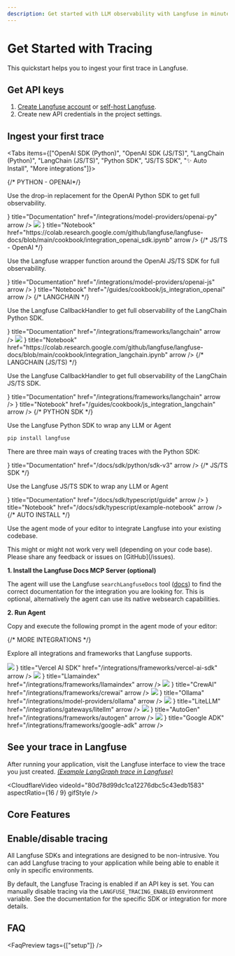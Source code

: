 ```yaml
---
description: Get started with LLM observability with Langfuse in minutes before diving into all platform features.
---
```


# Get Started with Tracing

This quickstart helps you to ingest your first trace in Langfuse.

<Steps>

## Get API keys

1.  [Create Langfuse account](https://cloud.langfuse.com/auth/sign-up) or [self-host Langfuse](/self-hosting).
2.  Create new API credentials in the project settings.

## Ingest your first trace



<Tabs items={["OpenAI SDK (Python)", "OpenAI SDK (JS/TS)", "LangChain (Python)", "LangChain (JS/TS)", "Python SDK", "JS/TS SDK", "✨ Auto Install", "More integrations"]}>

<Tab>
{/* PYTHON - OPENAI*/}

Use the drop-in replacement for the OpenAI Python SDK to get full observability.

<GetStartedOpenaiSdk/>

<Cards num={2}>
  <Card
    icon={<BookOpen />}
    title="Documentation"
    href="/integrations/model-providers/openai-py"
    arrow
  />
  <Card
    icon={
      <div className="w-6 h-6 dark:bg-white rounded-sm p-0.5 flex items-center justify-center">
        <img src="/images/integrations/colab_icon.png" className="w-full h-full object-contain" />
      </div>
    }
    title="Notebook"
    href="https://colab.research.google.com/github/langfuse/langfuse-docs/blob/main/cookbook/integration_openai_sdk.ipynb"
    arrow
  />
</Cards>

</Tab>

<Tab>
{/* JS/TS - OpenAI */}

Use the Langfuse wrapper function around the OpenAI JS/TS SDK for full observability.

<GetStartedJsOpenaiSdk/>

<Cards num={2}>
  <Card
    icon={<BookOpen />}
    title="Documentation"
    href="/integrations/model-providers/openai-js"
    arrow
  />
  <Card
    icon={<Code />}
    title="Notebook"
    href="/guides/cookbook/js_integration_openai"
    arrow
  />
</Cards>

</Tab>


<Tab>
{/* LANGCHAIN */}

Use the Langfuse CallbackHandler to get full observability of the LangChain Python SDK.

<GetStartedLangchain/>


<Cards num={2}>
  <Card
    icon={<BookOpen />}
    title="Documentation"
    href="/integrations/frameworks/langchain"
    arrow
  />
  <Card
    icon={
      <div className="w-6 h-6 dark:bg-white rounded-sm p-0.5 flex items-center justify-center">
        <img src="/images/integrations/colab_icon.png" className="w-full h-full object-contain" />
      </div>
    }
    title="Notebook"
    href="https://colab.research.google.com/github/langfuse/langfuse-docs/blob/main/cookbook/integration_langchain.ipynb"
    arrow
  />
</Cards>

</Tab>

<Tab>
{/* LANGCHAIN (JS/TS) */}

Use the Langfuse CallbackHandler to get full observability of the LangChain JS/TS SDK.

<GetStartedJsLangchain/>

<Cards num={2}>
  <Card
    icon={<BookOpen />}
    title="Documentation"
    href="/integrations/frameworks/langchain"
    arrow
  />
  <Card
    icon={<Code />}
    title="Notebook"
    href="/guides/cookbook/js_integration_langchain"
    arrow
  />
</Cards>

</Tab>

<Tab>
{/* PYTHON SDK */}

Use the Langfuse Python SDK to wrap any LLM or Agent

```bash
pip install langfuse
```

<EnvPython />

There are three main ways of creating traces with the Python SDK:

<GetStartedPythonSdk/>

<Cards num={1}>
  <Card
    icon={<BookOpen />}
    title="Documentation"
    href="/docs/sdk/python/sdk-v3"
    arrow
  />
</Cards>

</Tab>

<Tab>
{/* JS/TS SDK */}

Use the Langfuse JS/TS SDK to wrap any LLM or Agent

<GetStartedJsSdk/>

<Cards num={2}>
  <Card
    icon={<BookOpen />}
    title="Documentation"
    href="/docs/sdk/typescript/guide"
    arrow
  />
  <Card
    icon={<Code />}
    title="Notebook"
    href="/docs/sdk/typescript/example-notebook"
    arrow
  />
</Cards>

</Tab>

<Tab>
{/* AUTO INSTALL */}

Use the agent mode of your editor to integrate Langfuse into your existing codebase.

<Callout type="warning" emoji="🤖">
This might or might not work very well (depending on your code base). Please share any feedback or issues on [GitHub](/issues).
</Callout>

**1. Install the Langfuse Docs MCP Server (optional)**

The agent will use the Langfuse `searchLangfuseDocs` tool ([docs](/docs/docs-mcp)) to find the correct documentation for the integration you are looking for. This is optional, alternatively the agent can use its native websearch capabilities.

<DocsMcpServerInstallation />

**2. Run Agent**

Copy and execute the following prompt in the agent mode of your editor:

<CopyAgentOnboardingPrompt />

</Tab>

<Tab>
{/* MORE INTEGRATIONS */}

Explore all integrations and frameworks that Langfuse supports.


<Cards num={2}>
  <Card
    icon={
      <div className="w-6 h-6 dark:bg-white rounded-sm p-0.5 flex items-center justify-center">
        <img src="/images/integrations/vercel_ai_sdk_icon.png" className="w-full h-full object-contain" />
      </div>
    }
    title="Vercel AI SDK"
    href="/integrations/frameworks/vercel-ai-sdk"
    arrow
  />
  <Card
    icon={
      <div className="w-6 h-6 dark:bg-white rounded-sm p-0.5 flex items-center justify-center">
        <img src="/images/integrations/llamaindex_icon.png" className="w-full h-full object-contain" />
      </div>
    }
    title="Llamaindex"
    href="/integrations/frameworks/llamaindex"
    arrow
  />
  <Card
    icon={
      <div className="w-6 h-6 dark:bg-white rounded-sm p-0.5 flex items-center justify-center">
        <img src="/images/integrations/crewai_icon.svg" className="w-full h-full object-contain" />
      </div>
    }
    title="CrewAI"
    href="/integrations/frameworks/crewai"
    arrow
  />
  <Card
    icon={
      <div className="w-6 h-6 dark:bg-white rounded-sm p-0.5 flex items-center justify-center">
        <img src="/images/integrations/ollama_icon.svg" className="w-full h-full object-contain" />
      </div>
    }
    title="Ollama"
    href="/integrations/model-providers/ollama"
    arrow
  />
  <Card
    icon={
      <div className="w-6 h-6 dark:bg-white rounded-sm p-0.5 flex items-center justify-center">
        <img src="/images/integrations/litellm_icon.png" className="w-full h-full object-contain" />
      </div>
    }
    title="LiteLLM"
    href="/integrations/gateways/litellm"
    arrow
  />
  <Card
    icon={
      <div className="w-6 h-6 dark:bg-white rounded-sm p-0.5 flex items-center justify-center">
        <img src="/images/integrations/autogen_icon.svg" className="w-full h-full object-contain" />
      </div>
    }
    title="AutoGen"
    href="/integrations/frameworks/autogen"
    arrow
  />
  <Card
    icon={
      <div className="w-6 h-6 dark:bg-white rounded-sm p-0.5 flex items-center justify-center">
        <img src="/images/integrations/google_adk_icon.png" className="w-full h-full object-contain" />
      </div>
    }
    title="Google ADK"
    href="/integrations/frameworks/google-adk"
    arrow
  />
  <Card
    title="All integrations"
    href="/integrations"
    arrow
  />
</Cards>


</Tab>

</Tabs>

## See your trace in Langfuse

After running your application, visit the Langfuse interface to view the trace you just created. _[(Example LangGraph trace in Langfuse)](https://cloud.langfuse.com/project/cloramnkj0002jz088vzn1ja4/traces/7d5f970573b8214d1ca891251e42282c)_

<CloudflareVideo
  videoId="80d78d99dc1ca12276dbc5c43edb1583"
  aspectRatio={16 / 9}
  gifStyle
/>

</Steps>

## Core Features


<ObservabilityCoreFeatures />

## Enable/disable tracing

All Langfuse SDKs and integrations are designed to be non-intrusive. You can add Langfuse tracing to your application while being able to enable it only in specific environments.

By default, the Langfuse Tracing is enabled if an API key is set. You can manually disable tracing via the `LANGFUSE_TRACING_ENABLED` environment variable. See the documentation for the specific SDK or integration for more details.


## FAQ


<FaqPreview tags={["setup"]} />

